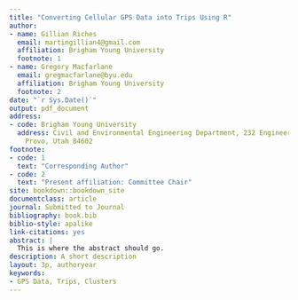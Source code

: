 ```yaml
---
title: "Converting Cellular GPS Data into Trips Using R"
author:
- name: Gillian Riches
  email: martingillian4@gmail.com
  affiliation: Brigham Young University
  footnote: 1
- name: Gregory Macfarlane
  email: gregmacfarlane@byu.edu
  affiliation: Brigham Young University
  footnote: 2
date: "`r Sys.Date()`"
output: pdf_document
address:
- code: Brigham Young University
  address: Civil and Environmental Engineering Department, 232 Engineering Building,
    Provo, Utah 84602
footnote:
- code: 1
  text: "Corresponding Author"
- code: 2
  text: "Present affiliation: Committee Chair"
site: bookdown::bookdown_site
documentclass: article
journal: Submitted to Journal
bibliography: book.bib
biblio-style: apalike
link-citations: yes
abstract: |
  This is where the abstract should go.
description: A short description
layout: 3p, authoryear
keywords:
- GPS Data, Trips, Clusters
---
```


